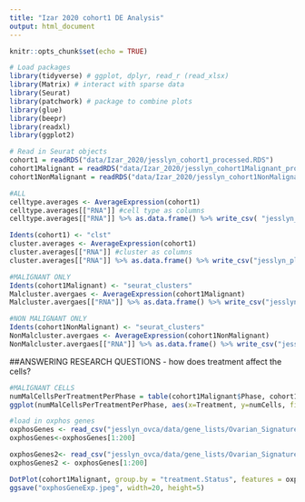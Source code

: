 ```yaml
---
title: "Izar 2020 cohort1 DE Analysis"
output: html_document
---
```


```r
knitr::opts_chunk$set(echo = TRUE)
```

```r
# Load packages
library(tidyverse) # ggplot, dplyr, read_r (read_xlsx)
library(Matrix) # interact with sparse data
library(Seurat)
library(patchwork) # package to combine plots
library(glue)
library(beepr)
library(readxl)
library(ggplot2)

# Read in Seurat objects
cohort1 = readRDS("data/Izar_2020/jesslyn_cohort1_processed.RDS")
cohort1Malignant = readRDS("data/Izar_2020/jesslyn_cohort1Malignant_processed.RDS")
cohort1NonMalignant = readRDS("data/Izar_2020/jesslyn_cohort1NonMalignant_processed.RDS")
```

```r
#ALL
celltype.averages <- AverageExpression(cohort1)
celltype.averages[["RNA"]] #cell type as columns 
celltype.averages[["RNA"]] %>% as.data.frame() %>% write_csv( "jesslyn_plots/cohort1_averageExpression_byCellType.csv") #missing genes as rows

Idents(cohort1) <- "clst"
cluster.averages <- AverageExpression(cohort1)
cluster.averages[["RNA"]] #cluster as columns 
cluster.averages[["RNA"]] %>% as.data.frame() %>% write_csv("jesslyn_plots/cohort1_averageExpression_byCluster.csv") #missing genes as rows

#MALIGNANT ONLY 
Idents(cohort1Malignant) <- "seurat_clusters"
Malcluster.avergaes <- AverageExpression(cohort1Malignant)
Malcluster.avergaes[["RNA"]] %>% as.data.frame() %>% write_csv("jesslyn_plots/cohort1Malignant_averageExpression_byCluster.csv")

#NON MALIGNANT ONLY
Idents(cohort1NonMalignant) <- "seurat_clusters"
NonMalcluster.avergaes <- AverageExpression(cohort1NonMalignant)
NonMalcluster.avergaes[["RNA"]] %>% as.data.frame() %>% write_csv("jesslyn_plots/cohort1NonMalignant_averageExpression_byCluster.csv")
```

##ANSWERING RESEARCH QUESTIONS - how does treatment affect the cells?
```r
#MALIGNANT CELLS
numMalCellsPerTreatmentPerPhase = table(cohort1Malignant$Phase, cohort1Malignant$treatment.Status) %>% as.data.frame() %>% rename(Phase = Var1, Treatment = Var2, numCells = Freq)
ggplot(numMalCellsPerTreatmentPerPhase, aes(x=Treatment, y=numCells, fill=Phase)) + geom_bar(position="fill", stat="identity")
```

```r
#load in oxphos genes
oxphosGenes <- read_csv("jesslyn_ovca/data/gene_lists/Ovarian_Signatures_Combined.csv")["HALLMARK_OXIDATIVE_PHOSPHORYLATION"] %>% pull("HALLMARK_OXIDATIVE_PHOSPHORYLATION")
oxphosGenes<-oxphosGenes[1:200]

oxphosGenes2<- read_csv("jesslyn_ovca/data/gene_lists/Ovarian_Signatures_Combined.csv")[27] %>% pull("HALLMARK_OXIDATIVE_PHOSPHORYLATION_1")
oxphosGenes2 <- oxphosGenes[1:200]

DotPlot(cohort1Malignant, group.by = "treatment.Status", features = oxphosGenes[1:20])
ggsave("oxphosGeneExp.jpeg", width=20, height=5)
```